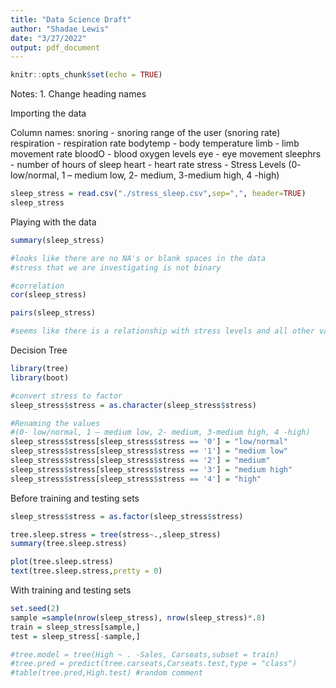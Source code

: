```yaml
---
title: "Data Science Draft"
author: "Shadae Lewis"
date: "3/27/2022"
output: pdf_document
---
```


```r
knitr::opts_chunk$set(echo = TRUE)
```

Notes:
1. Change heading names

Importing the data

Column names:
snoring - snoring range of the user (snoring rate) 
respiration - respiration rate
bodytemp - body temperature 
limb - limb movement rate 
bloodO - blood oxygen levels
eye - eye movement
sleephrs - number of hours of sleep
heart - heart rate 
stress - Stress Levels (0- low/normal, 1 – medium low, 2- medium, 3-medium high, 4 -high)

```r
sleep_stress = read.csv("./stress_sleep.csv",sep=",", header=TRUE)
sleep_stress
```


Playing with the data

```r
summary(sleep_stress)

#looks like there are no NA's or blank spaces in the data
#stress that we are investigating is not binary 

```

```r
#correlation
cor(sleep_stress)

pairs(sleep_stress)

#seems like there is a relationship with stress levels and all other variables
```

Decision Tree

```r
library(tree)
library(boot)

#convert stress to factor
sleep_stress$stress = as.character(sleep_stress$stress)

#Renaming the values
#(0- low/normal, 1 – medium low, 2- medium, 3-medium high, 4 -high)
sleep_stress$stress[sleep_stress$stress == '0'] = "low/normal"
sleep_stress$stress[sleep_stress$stress == '1'] = "medium low"
sleep_stress$stress[sleep_stress$stress == '2'] = "medium"
sleep_stress$stress[sleep_stress$stress == '3'] = "medium high"
sleep_stress$stress[sleep_stress$stress == '4'] = "high"

```


Before training and testing sets
```r
sleep_stress$stress = as.factor(sleep_stress$stress)

tree.sleep.stress = tree(stress~.,sleep_stress)
summary(tree.sleep.stress)

plot(tree.sleep.stress)
text(tree.sleep.stress,pretty = 0)

```


With training and testing sets
```r

set.seed(2)
sample =sample(nrow(sleep_stress), nrow(sleep_stress)*.8)
train = sleep_stress[sample,]
test = sleep_stress[-sample,]

#tree.model = tree(High ~ . -Sales, Carseats,subset = train)
#tree.pred = predict(tree.carseats,Carseats.test,type = "class")
#table(tree.pred,High.test) #random comment
```



